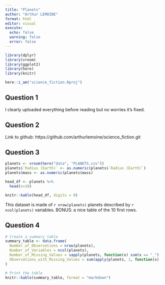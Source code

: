 ```yaml
---
title: "Planets"
author: "Arthur LEMOINE"
format: html
editor: visual
execute: 
  echo: false
  warning: false
  error: false
---
```

```r
library(dplyr)
library(vroom)
library(ggplot2)
library(here)
library(knitr)

here::i_am("science_fiction.Rproj")
```

## Question 1

I clearly uploaded everything before reading but no worries it's fixed. 

## Question 2

Link to github: https://github.com/arthurlemoine/science_fiction.git

## Question 3

```r
planets <- vroom(here("data", "PLANETS.csv"))
planets$`Radius (Earth)` <- as.numeric(planets$`Radius (Earth)`)
planets$mass <- as.numeric(planets$mass)

head_df <- planets %>%
  head(n=10)

knitr::kable(head_df, digits = 0)
```

This dataset is made of `r nrow(planets)` planets described by `r ncol(planets)` variables. 
BONUS: a nice table of the 10 first rows. 

## Question 4

```r
# Create a summary table
summary_table <- data.frame(
  Number_of_Observations = nrow(planets),
  Number_of_Variables = ncol(planets),
  Number_of_Missing_Values = sapply(planets, function(x) sum(x == "_")),
  Observations_with_Missing_Values = sum(apply(planets, 1, function(x) any(x == "_")))
)

# Print the table
knitr::kable(summary_table, format = "markdown")
```

